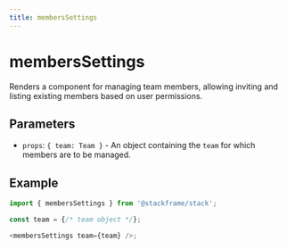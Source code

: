 ```yaml
---
title: membersSettings
---
```


# membersSettings

Renders a component for managing team members, allowing inviting and listing existing members based on user permissions.

## Parameters

- `props`: `{ team: Team }` - An object containing the `team` for which members are to be managed.

## Example

```typescript
import { membersSettings } from '@stackframe/stack';

const team = {/* team object */};

<membersSettings team={team} />;
```